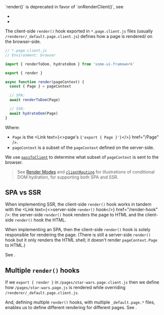 
<Warning>
  `render()` is deprecated in favor of `onRenderClient()`, see
  <ul>
    <li><Link href="/onRenderClient" /></li>
    <li><Link href="/migration/v1-design#renamed-hooks" /></li>
  </ul>
</Warning>

The client-side `render()` hook exported in `*.page.client.js` files (usually `/renderer/_default.page.client.js`) defines how a page is rendered/<Link text="hydrated" href="/hydration" /> on the browser-side.

```js
// *.page.client.js
// Environment: browser

import { renderToDom, hydrateDom } from 'some-ui-framework'

export { render }

async function render(pageContext) {
  const { Page } = pageContext

  // SPA:
  await renderToDom(Page)

  // SSR:
  await hydrateDom(Page)
}
```

Where:
 - `Page` is the <Link text={<>page's <code>{'export { Page }'}</code></>} href="/Page" />.
 - `pageContext` is a subset of the `pageContext` defined on the server-side.

We use [`passToClient`](/passToClient) to determine what subset of `pageContext` is sent to the browser.

> See [Render Modes](/render-modes) and [`clientRouting`](/clientRouting) for illustrations of conditional DOM
> hydration, for supporting both SPA and SSR.


## SPA vs SSR

When implementing SSR, the client-side `render()` hook works in tandem with the <Link text={<>server-side <code>render()</code> hook</>} href="/render-hook" />: the server-side `render()` hook renders the page to HTML and the client-side `render()` hook <Link text="hydrates" href="/hydration" /> the HTML.

When implementing an SPA, then the client-side `render()` hook is solely responsible for rendering the page. (There is still a server-side `render()` hook but it only renders the HTML shell; it doesn't render `pageContext.Page` to HTML.)

See <Link href='/render-modes' />.


## Multiple `render()` hooks

If we `export { render }` in `/pages/star-wars.page.client.js` then we define how `/pages/star-wars.page.js` is rendered while overriding `/renderer/_default.page.client.js`.

And, defining multiple `render()` hooks, with multiple `_default.page.*` files, enables us to define different rendering for different pages. See <Link href='/multiple-renderer' />.
